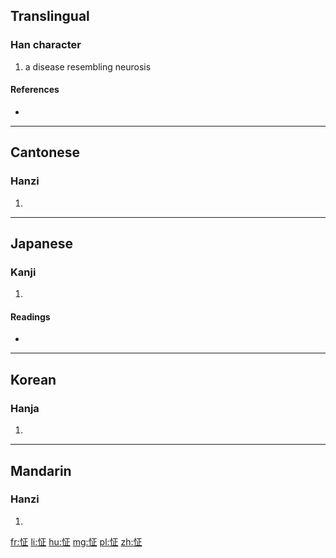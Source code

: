 ==Translingual==

===Han character===
{{Han char|rn=61|rad=心|as=05|sn=8|four=9101<sub>1</sub>|canj=心一卜一 (PMYM)}}

# a disease resembling neurosis

====References====
* {{Han ref|kx=0380.140|dkj=10445|dj=0708.140|hdz=42283.050|uh=6014|ud=24596|bh=A9C3|bd=43459}}

----

==Cantonese==

===Hanzi===
{{yue-hanzi|jyut=zing1|y=jing1}}

# {{defn|lang=yue|sort=心05}}

----

==Japanese==

===Kanji===
{{ja-kanji|grade=|rs=心05}}

# {{defn|lang=ja|sort=心05}}

====Readings====
* {{ja-readings|on=[[せい]] (sei), [[しょう]] (shō)|kun=[[おそれあわてる]] (osoreawateru)}}

----

==Korean==

===Hanja===
{{ko-hanja|hangeul=정|eumhun=|rv=jeong|mr=chŏng|y=ceng}}

# {{defn|lang=ko|sort=心05}}

----

==Mandarin==

===Hanzi===
{{cmn-hanzi|pin=[[zhēng]] ([[zheng1]])|wg=cheng<sup>1</sup>}}

# {{defn|lang=cmn|sort=心05}}

[[fr:怔]]
[[li:怔]]
[[hu:怔]]
[[mg:怔]]
[[pl:怔]]
[[zh:怔]]